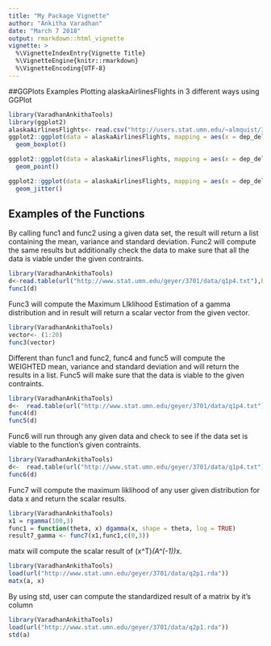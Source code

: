 ```yaml
---
title: "My Package Vignette"
author: "Ankitha Varadhan"
date: "March 7 2018"
output: rmarkdown::html_vignette
vignette: >
  %\VignetteIndexEntry{Vignette Title}
  %\VignetteEngine{knitr::rmarkdown}
  %\VignetteEncoding{UTF-8}
---
```


##GGPlots Examples
Plotting alaskaAirlinesFlights in 3 different ways using GGPlot
```r
library(VaradhanAnkithaTools)
library(ggplot2)
alaskaAirlinesFlights<- read.csv("http://users.stat.umn.edu/~almquist/3811_examples/all_alaska_flights.csv")
ggplot2::ggplot(data = alaskaAirlinesFlights, mapping = aes(x = dep_delay, y = arr_delay)) + 
  geom_boxplot()

ggplot2::ggplot(data = alaskaAirlinesFlights, mapping = aes(x = dep_delay, y = arr_delay)) + 
  geom_point()

ggplot2::ggplot(data = alaskaAirlinesFlights, mapping = aes(x = dep_delay, y = arr_delay)) + 
  geom_jitter()

```

## Examples of the Functions
By calling func1 and func2 using a given data set, the result will return a list containing the mean, variance and standard deviation. Func2 will compute the same results but additionally check the data to make sure that all the data is viable under the given contraints. 
```r
library(VaradhanAnkithaTools)
d<-read.table(url("http://www.stat.umn.edu/geyer/3701/data/q1p4.txt"),header = TRUE)
func1(d)

```
Func3 will compute the Maximum LIklihood Estimation of a gamma distribution and in result will return a scalar vector from the given vector. 
```r
library(VaradhanAnkithaTools)
vector<- (1:20)
func3(vector)
```
Different than func1 and func2, func4 and func5 will compute the WEIGHTED mean, variance and standard deviation and will return the results in a list. Func5 will make sure that the data is viable to the given contraints.
```r
library(VaradhanAnkithaTools)
d<-  read.table(url("http://www.stat.umn.edu/geyer/3701/data/q1p4.txt"),header = TRUE)
func4(d)
func5(d)
```
Func6 will run through any given data and check to see if the data set is viable to the function's given contraints.
```r
library(VaradhanAnkithaTools)
d<-  read.table(url("http://www.stat.umn.edu/geyer/3701/data/q1p4.txt"),header = TRUE)
func6(d)
```
Func7 will compute the maximum liklihood of any user given distribution for data x and return the scalar results. 
```r
library(VaradhanAnkithaTools)
x1 = rgamma(100,3)
func1 = function(theta, x) dgamma(x, shape = theta, log = TRUE)
result7_gamma <- func7(x1,func1,c(0,3))
```
matx will compute the scalar result of (x^T)*(A^(-1))*x.
```r
library(VaradhanAnkithaTools)
load(url("http://www.stat.umn.edu/geyer/3701/data/q2p1.rda"))
matx(a, x)
```
By using std, user can compute the standardized result of a matrix by it's column
```r
library(VaradhanAnkithaTools)
load(url("http://www.stat.umn.edu/geyer/3701/data/q2p1.rda"))
std(a)
```
